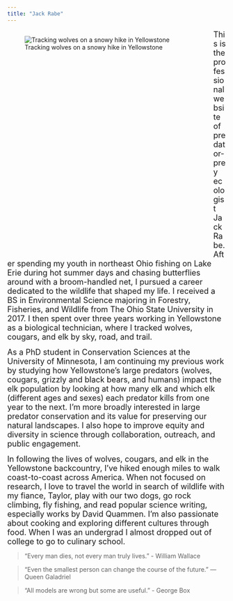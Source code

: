 ```yaml
---
title: "Jack Rabe"
---
```


<div style= "float : left; position : relative; top: 0px; width : 450px; height : 525px; padding-right: 24px; margin-bottom : 0px">
![Tracking wolves on a snowy hike in Yellowstone](Rabe_Jack_bio.jpg)

</div>

<font size = "4"> 
This is the professional website of predator-prey ecologist Jack Rabe. After spending my youth in northeast Ohio fishing on Lake Erie during hot summer days and chasing butterflies around with a broom-handled net, I pursued a career dedicated to the wildlife that shaped my life. I received a BS in Environmental Science majoring in Forestry, Fisheries, and Wildlife from The Ohio State University in 2017. I then spent over three years working in Yellowstone as a biological technician, where I tracked wolves, cougars, and elk by sky, road, and trail. 
</font>  



<font size = "4"> 
As a PhD student in Conservation Sciences at the University of Minnesota, I am continuing my previous work by studying how Yellowstone's large predators (wolves, cougars, grizzly and black bears, and humans) impact the elk population by looking at how many elk and which elk (different ages and sexes) each predator kills from one year to the next. I'm more broadly interested in large predator conservation and its value for preserving our natural landscapes. I also hope to improve equity and diversity in science through collaboration, outreach, and public engagement.  
</font> 


  
<font size = "4">
In following the lives of wolves, cougars, and elk in the Yellowstone backcountry, I've hiked enough miles to walk coast-to-coast across America. When not focused on research, I love to travel the world in search of wildlife with my fiance, Taylor, play with our two dogs, go rock climbing, fly fishing, and read popular science writing, especially works by David Quammen. I'm also passionate about cooking and exploring different cultures through food. When I was an undergrad I almost dropped out of college to go to culinary school.
</font>

>"Every man dies, not every man truly lives." - William Wallace

>"Even the smallest person can change the course of the future." — Queen Galadriel

>"All models are wrong but some are useful." - George Box


